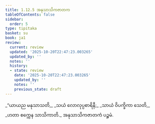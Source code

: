 ```yaml
---
title: 1.12.5 အနုသာသိကဇာတက
tableOfContents: false
sidebar:
  order: 5
type: tipitaka
basket: su
book: ja1
review:
  current: review
  updated: '2025-10-20T22:47:23.003265'
  updated_by: ''
  notes: ''
  history:
  - state: review
    date: '2025-10-20T22:47:23.003265'
    updated_by: ''
    notes: ''
    previous_state: draft
---
```



<DynamicBreadcrumb />


<ReviewStatus review={frontmatter.review} showDetails={true} />

<HypothesisAnnotation frontmatter={frontmatter} />

<Division number="115" book="ja1" e="ch" v="22" p="27">

<Paragraph number="255" type="verses" book="ja1">
_“ယာယည မနုသာသတိ,_  
_သယံ လောလုပ္ပစာရိနီ;_  
_သာယံ ဝိပက္ခိကာ သေတိ,_  
_ဟတာ စက္ကေန သာသိကာတိ._  


</Paragraph>
</Division>

<Paragraph number="256" type="center" book="ja1">
အနုသာသိကဇာတကံ ပဉ္စမံ.
</Paragraph>